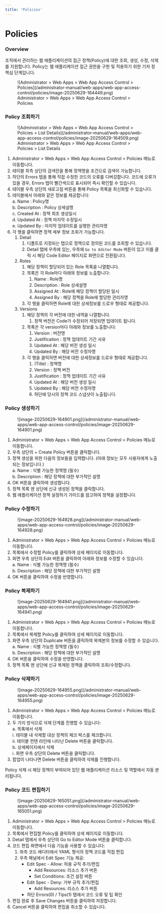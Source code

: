 ```yaml
---
title: 'Policies'
---
```



# Policies

### Overview

조직에서 관리하는 웹 애플리케이션의 접근 정책(Policy)에 대한 조회, 생성, 수정, 삭제를 지원합니다. Policy는 웹 애플리케이션 접근 권한을 구현 및 적용하기 위한 기저 정 핵심 단계입니다.

<figure data-layout="center" data-align="center">
![Administrator &gt; Web Apps &gt; Web App Access Control &gt; Policies](/administrator-manual/web-apps/web-app-access-control/policies/image-20250629-164449.png)
<figcaption>
Administrator &gt; Web Apps &gt; Web App Access Control &gt; Policies
</figcaption>
</figure>

### Policy 조회하기

<figure data-layout="center" data-align="center">
![Administrator &gt; Web Apps &gt; Web App Access Control &gt; Policies &gt; List Details](/administrator-manual/web-apps/web-app-access-control/policies/image-20250629-164509.png)
<figcaption>
Administrator &gt; Web Apps &gt; Web App Access Control &gt; Policies &gt; List Details
</figcaption>
</figure>

1. Administrator &gt; Web Apps &gt; Web App Access Control &gt; Policies 메뉴로 이동합니다.
2. 테이블 최측 상단의 검색란을 통해 정책명을 조건으로 검색이 가능합니다.
3. 하단의 Errors 탭을 통해 직접 수정한 코드의 오류를 디버깅합니다. 코드에 오류가 있을 경우, Errors 탭이 빨간색으로 표시되어 즉시 확인할 수 있습니다.
4. 테이블 우측 상단의 새로고침 버튼을 통해 Policy 목록을 최신화할 수 있습니다.
5. 테이블에서 아래와 같은 정보를 제공합니다:<br/>a. Name : Policy명<br/>b. Description : Policy 상세설명<br/>c. Created At : 정책 최초 생성일시<br/>d. Updated At : 정책 마지막 수정일시<br/>e. Updated By : 마지막 업데이트를 실행한 관리자명
6. 각 행을 클릭하면 정책 세부 정보 조회가 가능합니다.
    1. Detail
        1. 디폴트로 지정되는 탭으로 정책으로 정의된 코드를 조회할 수 있습니다.
        2. Detail 탭에 우측에 있는, 우측에 `Go to Editor Mode` 버튼이 있고 이를 클릭 시 해당 Code Editor 페이지로 화면으로 전환됩니다.
    2. Roles<br/>
        1. 해당 정책이 할당되어 있는 Role 목록을 나열합니다.
        2. 목록은 각 Role마다 아래와 정보를 노출합니다:
            1. Name : Role명
            2. Description : Role 상세설명
            3. Assigned At : Role에 해당 정책이 할당된 일시
            4. Assigned By : 해당 정책을 Role에 할당한 관리자명
        3. 각 행을 클릭하면 Role에 대한 상세정보를 드로우 형태로 제공합니다.
    3. Versions
        1. 해당 정책의 각 버전에 대한 내역을 나열합니다.
            1. 정책 버전은 Code가 수정되어 저장되면 업데이트 됩니다.
        2.  목록은 각 version마다 아래와 정보를 노출합니다:
            1. Version : 버전명
            2. Justification : 정책 업데이트 기간 사유
            3. Updated At : 해당 버전 생성 일시
            4. Updated By : 해당 버전 수정자명
        3. 각 행을 클릭하면 버전에 대한 상세정보를 드로우 형태로 제공합니다.
            1. (Title) : 정책명
            2. Version : 정책 버전
            3. Justification : 정책 업데이트 기간 사유
            4. Updated At : 해당 버전 생성 일시
            5. Updated By : 해당 버전 수정자명
            6. 하단에 당시의 정책 코드 스냅샷이 노출됩니다.

### Policy 생성하기

<figure data-layout="center" data-align="center">
![image-20250629-164901.png](/administrator-manual/web-apps/web-app-access-control/policies/image-20250629-164901.png)
</figure>

1. Administrator &gt; Web Apps &gt; Web App Access Control &gt; Policies 메뉴로 이동합니다.
2. 우측 상단의 + Create Policy 버튼을 클릭합니다.
3. 정책 생성을 위한 다음의 정보들을 입력합니다. (아래 정보는 모두 사용자에게 노출되는 정보입니다.)<br/>a. Name : 식별 가능한 정책명 (필수)<br/>b. Description : 해당 정책에 대한 부가적인 설명
4. OK 버튼을 클릭하여 생성합니다.
5. 정책 목록 맨 상단에 신규 생성된 정책을 클릭합니다.
6. 웹 애플리케이션 정책 설정하기 가이드를 참고하여 정책을 설정합니다.

### Policy 수정하기

<figure data-layout="center" data-align="center">
![image-20250629-164928.png](/administrator-manual/web-apps/web-app-access-control/policies/image-20250629-164928.png)
</figure>


1. Administrator &gt; Web Apps &gt; Web App Access Control &gt; Policies 메뉴로 이동합니다.
2. 목록에서 수정할 Policy를 클릭하여 상세 페이지로 이동합니다.
3. 화면 우측 상단의 Edit 버튼을 클릭하여 아래와 정보를 수정할 수 있습니다.<br/>a. Name : 식별 가능한 정책명 (필수)<br/>b. Description : 해당 정책에 대한 부가적인 설명
4. OK 버튼을 클릭하여 수정을 반영합니다.

### Policy 복제하기

<figure data-layout="center" data-align="center">
![image-20250629-164941.png](/administrator-manual/web-apps/web-app-access-control/policies/image-20250629-164941.png)
</figure>

1. Administrator &gt; Web Apps &gt; Web App Access Control &gt; Policies 메뉴로 이동합니다.
2. 목록에서 복제할 Policy를 클릭하여 상세 페이지로 이동합니다.
3. 화면 우측 상단의 Duplicate 버튼을 클릭하여 복제본의 정보를 수정할 수 있습니다.<br/>a. Name : 식별 가능한 정책명 (필수)<br/>b. Description : 해당 정책에 대한 부가적인 설명
4. OK 버튼을 클릭하여 수정을 반영합니다.
5. 정책 목록 맨 상단에 신규 복제된 정책을 클릭하여 조회/수정합니다.

### Policy 삭제하기

<figure data-layout="center" data-align="center">
![image-20250629-164955.png](/administrator-manual/web-apps/web-app-access-control/policies/image-20250629-164955.png)
</figure>

1. Administrator &gt; Web Apps &gt; Web App Access Control &gt; Policies 메뉴로 이동합니다.
2. 두 가지 방식으로 삭제 단계를 진행할 수 있습니다:<br/>a. 목록에서 삭제<br/> i. 테이블 내 삭제할 대상 정책의 체크 박스를 체크합니다.<br/> ii. 테이블 컨텐 라인에 나타난 Delete 버튼을 클릭합니다.<br/>b. 상세페이지에서 삭제<br/> i. 화면 우측 상단의 Delete 버튼을 클릭합니다.
3. 팝업이 나타나면 Delete 버튼을 클릭하여 삭제를 진행합니다.

<Callout type="important">
Policy 삭제 시 해당 정책이 부여되어 있던 웹 애플리케이션 리소스 및 역할에서 자동 분리됩니다.
</Callout>

### Policy 코드 편집하기

<figure data-layout="center" data-align="center">
![image-20250629-165051.png](/administrator-manual/web-apps/web-app-access-control/policies/image-20250629-165051.png)
</figure>

1. Administrator &gt; Web Apps &gt; Web App Access Control &gt; Policies 메뉴로 이동합니다.
2. 목록에서 편집할 Policy를 클릭하여 상세 페이지로 이동합니다.
3. Detail 탭에서 우측 상단의 Go to Editor Mode 버튼을 클릭합니다.
4. 코드 편집 화면에서 다음 기능을 사용할 수 있습니다:
    1. 좌측 코드 에디터에서 YAML 형식의 정책 코드를 직접 편집
    2. 우측 패널에서 Edit Spec 기능 제공:
        * Edit Spec - Allow: 허용 규칙 추가/편집
            * Add Resources: 리소스 추가 버튼
            * Set Conditions: 조건 설정 버튼
        * Edit Spec - Deny: 거부 규칙 추가/편집
            * Add Resources: 리소스 추가 버튼
        * 하단 Errors(0) / Tips(1) 탭에서 코드 오류 및 팁 확인
5. 편집 완료 후 Save Changes 버튼을 클릭하여 저장합니다.
6. Cancel 버튼을 클릭하여 편집을 취소할 수 있습니다.


